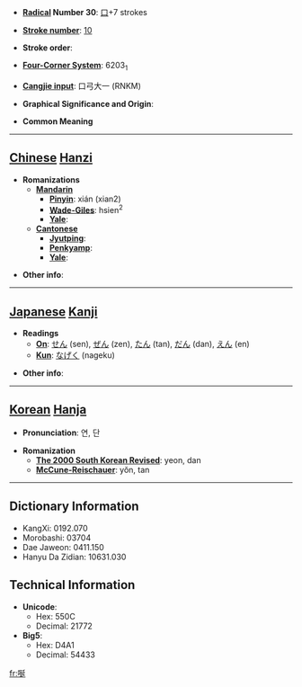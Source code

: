 * '''[[Wiktionary:Chinese radical index| Radical]] Number 30''': [[Wiktionary:Chinese radical index 口|口]]+7 strokes

* '''[[Wiktionary:Chinese total strokes index|Stroke number]]''': [[Wiktionary:Chinese total strokes index 10|10]]

* '''Stroke order''': 

* '''[[Wiktionary:Chinese four corner index|Four-Corner System]]''': 6203<sub>1</sub>

* '''[[Wiktionary:Chinese Cangjie index|Cangjie input]]''': 口弓大一 (RNKM)

* '''Graphical Significance and Origin''': 

* '''Common Meaning'''

----

== [[Chinese]] [[Hanzi]] ==

* '''Romanizations'''
** '''[[Mandarin]]'''
*** '''[[Pinyin]]''': xián (xian2)
*** '''[[Wade-Giles]]''': hsien<sup>2</sup>
*** '''[[Yale]]''': 
** '''[[Cantonese]]'''
*** '''[[Jyutping]]''':
*** '''[[Penkyamp]]''': 
*** '''[[Yale]]''': 

* '''Other info''': 

----

== [[Japanese]] [[Kanji]] ==

* '''Readings'''
** '''[[On]]''': [[せん]] (sen), [[ぜん]] (zen), [[たん]] (tan), [[だん]] (dan), [[えん]] (en)
** '''[[Kun]]''': [[なげく]] (nageku)

* '''Other info''':  

----

== [[Korean]] [[Hanja]] ==

* '''Pronunciation''': 연, 단

* '''Romanization'''
** '''[[The 2000 South Korean Revised Romanization|The 2000 South Korean Revised]]''': yeon, dan
** '''[[McCune-Reischauer]]''': yŏn, tan

----

== Dictionary Information ==

* KangXi: 0192.070
* Morobashi: 03704
* Dae Jaweon: 0411.150
* Hanyu Da Zidian: 10631.030

== Technical Information ==

* '''Unicode''':
** Hex: 550C
** Decimal: 21772
* '''Big5''':
** Hex: D4A1
** Decimal: 54433

[[fr:唌]]